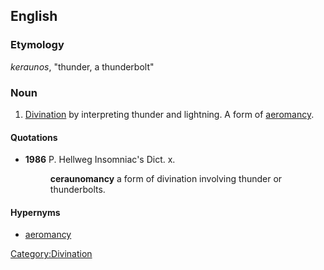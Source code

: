 ==English==

===Etymology===
{{etyl|grc}} ''keraunos'', "thunder, a thunderbolt"

===Noun===
{{en-noun|-}}

# [[divination|Divination]] by interpreting thunder and lightning. A form of [[aeromancy]].

====Quotations====
* '''1986''' P. Hellweg Insomniac's Dict. x.
*: '''ceraunomancy''' a form of divination involving thunder or thunderbolts.

====Hypernyms====
* [[aeromancy]]

[[Category:Divination]]